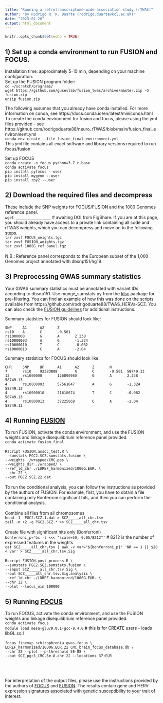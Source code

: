 ```yaml
---
title: "Running a retrotranscriptome-wide association study (rTWAS)"
author: "by Rodrigo R. R. Duarte (rodrigo.duarte@kcl.ac.uk)"
date: "2023-02-26"
output: html_document
---
```


```r
knitr::opts_chunk$set(echo = TRUE)
```

## <b>1) Set up a conda environment to run FUSION and FOCUS. </b>
Installation time: approximately 5-10 min, depending on your machine configuration. <br>
Set up the FUSION program folder: <br>
`cd ~/scratch/programs/`<br>
`wget https://github.com/gusevlab/fusion_twas/archive/master.zip -O fusion.zip`<br>
`unzip fusion.zip`

The following assumes that you already have conda installed. For more information on conda, see https://docs.conda.io/en/latest/miniconda.html <br>
To create the conda environment for fusion and focus, please using the yml files provided - see https://github.com/rodrigoduarte88/neuro_rTWAS/blob/main/fusion_final_environment.yml <br>
`conda env create --file fusion_final_environment.yml` <br>
This yml file contains all exact software and library versions required to run focus/fusion.

Set up FOCUS<br>
`conda create -n focus python=3.7 r-base` <br>
`conda activate focus` <br>
`pip install pyfocus --user` <br>
`pip install mygene --user` <br>
`pip install rpy2 --user` <br>


## <b>2) Download the required files and decompress</b>
These include the SNP weights for FOCUS/FUSION and the 1000 Genomes reference panel.
<br>
`wget ________________` # awaiting DOI from FigShare. If you are at this page, you should already have access to a private link containing all code and rTWAS weights, which you can decompress and move on to the following steps.<br> 
`tar zxvf FOCUS_weights.tgz`<br>
`tar zxvf FUSION_weights.tgz`<br>
`tar zxvf 1000G_ref_panel.tgz`<br>
<br>
N.B.: Reference panel corresponds to the European subset of the 1,000 Genomes project annotated with dbsnp151/hg19.

## <b>3) Preprocessing GWAS summary statistics</b>
Your GWAS summary statistics must be annotated with variant IDs according to dbsnp151. Use munge_sumstats.py from the [ldsc](https://github.com/bulik/ldsc) package for pre-filtering. You can find an example of how this was done on the scripts available from https://github.com/rodrigoduarte88/TWAS_HERVs-SCZ. You can also check the [FUSION guidelines](http://gusevlab.org/projects/fusion/) for additional instructions.


Summary statistics for FUSION should look like:

```
SNP     A1      A2      Z
rs10    A       C       -0.501
rs1000000       G       A       2.238
rs10000003      A       G       -1.324
rs10000010      T       C       -0.082
rs10000013      C       A       -2.04
```

Summary statistics for FOCUS should look like:

```
CHR     SNP     BP      A1      A2      Z       N
7       rs10    92383888        A       C       -0.501  58749.13
12      rs1000000       126890980       G       A       2.238   58749.13
4       rs10000003      57561647        A       G       -1.324  58749.13
4       rs10000010      21618674        T       C       -0.082  58749.13
4       rs10000013      37225069        C       A       -2.04   58749.13
```

## <b>4) Running [FUSION](http://gusevlab.org/projects/fusion/)</b>
To run FUSION, activate the conda environment, and use the FUSION weights and linkage disequilibrium reference panel provided. <br>
`conda activate fusion_final`<br>
<br>
`Rscript FUSION.assoc_test.R \`<br>
`--sumstats PGC2.SCZ.sumstats.fusion \`<br>
`--weights ./wrapped/CMC.pos \`<br>
`--weights_dir ./wrapped/ \`<br>
`--ref_ld_chr ./LDREF_harmonized/1000G.EUR. \`<br>
`--chr 22 \`<br>
`--out PGC2.SCZ.22.dat` <br>
<br>
To run the conditional analysis, you can follow the instructions as provided by the authors of FUSION. For example, first, you have to obtain a file containing only Bonferroni significant hits, and then you can perform the conditional analysis. <br>
<br>
Combine all files from all chromosomes <br>
`head -1  PGC2.SCZ.1.dat > SCZ_____all_chr.tsv`<br>
`tail -n +2 -q PGC2.SCZ.* >> SCZ_____all_chr.tsv`<br>
<br>
Create file with significant hits only (Bonferroni) <br>
`bonferroni_p='bc -l <<< "scale=50; 0.05/8212"'` # 8212 is the number of expressed features in the weights<br>
`cat SCZ_____all_chr.tsv | awk -v var="${bonferroni_p}" 'NR == 1 || $20 < var' > SCZ_____all_chr.tsv.Sig`<br>
<br>
`Rscript FUSION.post_process.R \`<br>
`--sumstats PGC2.SCZ.sumstats.fusion \`<br>
`--input SCZ_____all_chr.tsv.Sig \`<br>
`--out SCZ_____all_chr.tsv.Sig.analysis \`<br>
`--ref_ld_chr ./LDREF_harmonized/1000G.EUR. \`<br>
`--chr 22 \`<br>
`--plot --locus_win 100000`<br>

## <b>5) Running [FOCUS](https://github.com/bogdanlab/focus)</b>
To run FOCUS, activate the conda environment, and use the FUSION weights and linkage disequilibrium reference panel provided. <br>
`conda activate focus` <br>
`module load mesa-glu/9.0.1-gcc-9.4.0` # this is for CREATE users - loads libGL.so.1<br>
<br>
`focus finemap schizophrenia.gwas.focus \`<br>
`LDREF_harmonized/1000G.EUR.22 CMC_brain_focus_database.db \`<br>
`--chr 22 --plot --p-threshold 5E-08 \`<br>
`--out SCZ_pgc3_CMC.5e-8.chr.22 --locations 37:EUR`<br>
<br>
<br>
<br>

For interpretation of the output files, please use the instructions provided by the authors of [FOCUS](https://github.com/bogdanlab/focus) and [FUSION](http://gusevlab.org/projects/fusion/). The results contain gene and HERV expression signatures associated with genetic susceptibility to your trait of interest.
<br>
<br>
<br>





